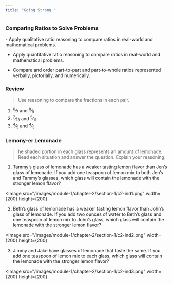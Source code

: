 ```yaml
---
title: "Going Strong "
---
```

### Comparing Ratios to Solve Problems
<Info title="Learning Goals">
- Apply qualitative ratio reasoning to compare ratios in real-world and mathematical problems.

- Apply quantitative ratio reasoning to compare ratios in real-world and mathematical problems.

- Compare and order part-to-part and part-to-whole ratios represented verbally, pictorially, and numerically.
</Info>

### Review
> Use reasoning to compare the fractions in each pair.
1. <sup>6</sup>&frasl;<sub>7</sub> and <sup>8</sup>&frasl;<sub>9</sub>
2. <sup>7</sup>&frasl;<sub>13</sub> and <sup>5</sup>&frasl;<sub>11</sub>
3. <sup>4</sup>&frasl;<sub>5</sub> and <sup>4</sup>&frasl;<sub>3</sub>

### Lemony-er Lemonade
> he shaded portion in each glass represents an amount of lemonade. Read each situation and answer the question. Explain your reasoning.


1. Tammy’s glass of lemonade has a weaker tasting lemon flavor than Jen’s glass of lemonade. If you add one teaspoon of lemon mix to both Jen’s and Tammy’s glasses, which glass will contain the lemonade with the stronger lemon flavor? 

<Image
  src="/images/module-1/chapter-2/section-1/c2-ind1.png"
  width={200}
  height={200}
></Image>


2. Beth’s glass of lemonade has a weaker tasting lemon flavor than John’s glass of lemonade. If you add two ounces of water to Beth’s glass and one teaspoon of lemon mix to John’s glass, which glass will contain the lemonade with the stronger lemon flavor?

<Image
  src="/images/module-1/chapter-2/section-1/c2-ind2.png"
  width={200}
  height={200}
></Image>

3. Jimmy and Jake have glasses of lemonade that taste the same. If you add one teaspoon of lemon mix to each glass, which glass will contain the lemonade with the stronger lemon flavor?

<Image
  src="/images/module-1/chapter-2/section-1/c2-ind3.png"
  width={200}
  height={200}
></Image>







